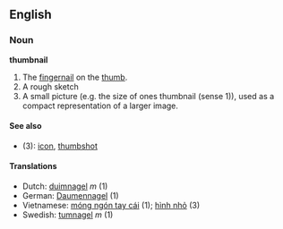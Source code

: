==English==
===Noun===
'''thumbnail'''

# The [[fingernail]] on the [[thumb]].
# A rough sketch
# A small picture (e.g. the size of ones thumbnail (sense 1)), used as a compact representation of a larger image.

====See also====
*(3): [[icon]], [[thumbshot]]

====Translations====
*Dutch: [[duimnagel]] ''m'' (1)
*German: [[Daumennagel]] (1)
*Vietnamese: [[móng ngón tay cái]] (1); [[hình nhỏ]] (3)
*Swedish: [[tumnagel]] ''m'' (1)